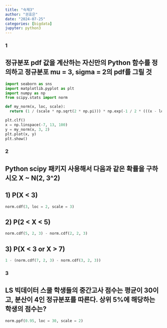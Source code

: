 ```yaml
---
title: "숙제3"
author: "권효은"
date: "2024-07-25"
categories: [bigdata]
jupyter: python3
---
```


### 1
## 정규분포 pdf 값을 계산하는 자신만의 Python 함수를 정의하고 정규분포 mu = 3, sigma = 2의 pdf를 그릴 것

```python
import seaborn as sns
import matplotlib.pyplot as plt
import numpy as np
from scipy.stats import norm

def my_norm(x, loc, scale):
  return (1 / (scale * np.sqrt(2 * np.pi))) * np.exp(-1 / 2 * (((x - loc) / scale)**2))

plt.clf()
x = np.linspace(-7, 13, 100)
y = my_norm(x, 3, 2)
plt.plot(x, y)
plt.show()

```

### 2
## Python scipy 패키지 사용해서 다음과 같은 확률을 구하시오 X ~ N(2, 3^2)
## 1) P(X < 3)

```python
norm.cdf(3, loc = 2, scale = 3)
```

## 2) P(2 < X < 5)

```python
norm.cdf(5, 2, 3) - norm.cdf(2, 2, 3)
```

## 3) P(X < 3 or X > 7)

```python
1 - (norm.cdf(7, 2, 3) - norm.cdf(3, 2, 3))
```

### 3
## LS 빅데이터 스쿨 학생들의 중간고사 점수는 평균이 30이고, 분산이 4인 정규분포를 따른다. 상위 5%에 해당하는 학생의 점수는?

```python
norm.ppf(0.95, loc = 30, scale = 2)
```

